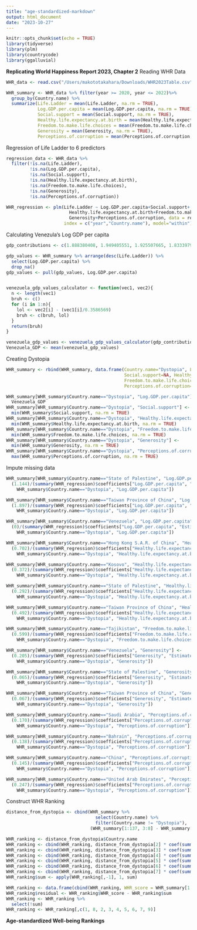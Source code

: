 ```yaml
---
title: "age-standardized-markdown"
output: html_document
date: "2023-10-27"
---
```


```r
knitr::opts_chunk$set(echo = TRUE)
library(tidyverse)
library(plm)
library(countrycode)
library(ggalluvial)
```

**Replicating World Happiness Report 2023, Chapter 2**
Reading WHR Data
```r
WHR_data <- read.csv("/Users/makototakahara/Downloads/WHR2023Table.csv")

WHR_summary <- WHR_data %>% filter(year >= 2020, year <= 2022)%>% 
  group_by(Country.name) %>% 
  summarize(Life.Ladder = mean(Life.Ladder, na.rm = TRUE),
            Log.GDP.per.capita = mean(Log.GDP.per.capita, na.rm = TRUE),
            Social.support = mean(Social.support, na.rm = TRUE),
            Healthy.life.expectancy.at.birth = mean(Healthy.life.expectancy.at.birth, na.rm = TRUE),
            Freedom.to.make.life.choices = mean(Freedom.to.make.life.choices, na.rm = TRUE),
            Generosity = mean(Generosity, na.rm = TRUE),
            Perceptions.of.corruption = mean(Perceptions.of.corruption, na.rm = TRUE))
```

Regression of Life Ladder to 6 predictors
```r
regression_data <- WHR_data %>%
  filter(!is.na(Life.Ladder),
         !is.na(Log.GDP.per.capita),
         !is.na(Social.support),
         !is.na(Healthy.life.expectancy.at.birth),
         !is.na(Freedom.to.make.life.choices),
         !is.na(Generosity),
         !is.na(Perceptions.of.corruption))

WHR_regression <- plm(Life.Ladder ~ Log.GDP.per.capita+Social.support+
                        Healthy.life.expectancy.at.birth+Freedom.to.make.life.choices+
                        Generosity+Perceptions.of.corruption, data = regression_data,
                      index = c("year","Country.name"), model="within")
```

Calculating Venezula's Log GDP per capita
```r
gdp_contributions <- c(1.888380408, 1.949405551, 1.925507665, 1.833397985, 1.942273855, 1.920950174, 1.994439602, 2.021803141, 2.199664354, 1.841704249, 1.926718116, 1.898795009, 1.881438851, 2.152112246, 1.980279803, 1.919438958, 1.906878233, 1.823468804, 1.856903434, 1.807981849, 1.855644822, 1.815317154, 1.586957693, 1.725929260, 2.167941332, 2.015041590, 1.617422104, 1.731086135, 1.860922694, 1.798477411, 1.798105359, 1.831728816, 1.374470234, 1.645203710, 1.550388217, 1.841345787, 1.713736892, 1.766774416, 1.108565807, 1.737142801, 1.882560015, 1.287179708, 1.663887262, 1.551958442, 1.823535442, 1.825132132, 1.726533294, 1.454480886, 1.277642131, 1.754487276, 1.589547515, 1.114858866, 1.227176905, 1.664970160, 1.758063197, 1.852753997, 1.707674265, 1.588978410, 1.515194416, 1.379249096, 1.061276436, 1.424565315, 1.510386109, 1.348590732, 1.428491592, 1.537114263, 1.304714680, 1.240158796, 1.679553747, 1.466522813, 1.455285072, 1.536397338, 1.342591405, 1.389684558, 1.238053203, 1.635417581, 0.978851676, 1.466145873, 0.971865714, 1.353351712, 1.950940251, 1.449203372, 1.383815885, 1.416947603, 0.921178162, 1.497870803, 1.232199073, 1.477461338, 0.844172418, 1.358194232, 1.093752742, 1.438447475, 1.064864993, 0.964770198, 0.570097387, 1.280983448, 1.236021280, 1.464571595, 0.942726910, 1.098963261, 0.767502248, 1.288983583, 1.714365840, 1.100695729, 1.080818176, 0.561017454, 1.333035707, 1.051386952, 1.421779513, 0.785096049, 0.622039676, 1.025035024, 0.924076915, 1.031916738, 1.132664084, 0.760724187, 0.763360739, 1.377242088, 0.769851625, 1.292441964, 0.793330133, 0.627642870, 1.159242749, 0.632469475, 0.913520396, 0.835894883, 0.913785815, 0.636526823, 1.471394062, 0.530779243, 0.758278608, 0.669698656, 1.416998625, 0.644599795)

gdp_values <- WHR_summary %>% arrange(desc(Life.Ladder)) %>% 
  select(Log.GDP.per.capita) %>% 
  drop_na()
gdp_values <- pull(gdp_values, Log.GDP.per.capita)


venezuela_gdp_values_calculator <- function(vec1, vec2){
  n <- length(vec1)
  bruh <- c()
  for (i in 1:n){
    lol <- vec2[i] - (vec1[i]/0.3586569)
    bruh <- c(bruh, lol)
  }
  return(bruh)
}

venezuela_gdp_values <- venezuela_gdp_values_calculator(gdp_contributions, gdp_values)
Venezuela_GDP <- mean(venezuela_gdp_values)
```


Creating Dystopia
```r
WHR_summary <- rbind(WHR_summary, data.frame(Country.name="Dystopia", Life.Ladder=NA, Log.GDP.per.capita=NA, 
                                             Social.support=NA, Healthy.life.expectancy.at.birth=NA, 
                                             Freedom.to.make.life.choices=NA, Generosity=NA, 
                                             Perceptions.of.corruption=NA))

WHR_summary[WHR_summary$Country.name=="Dystopia", "Log.GDP.per.capita"] <-
  Venezuela_GDP 
WHR_summary[WHR_summary$Country.name=="Dystopia", "Social.support"] <-
  min(WHR_summary$Social.support, na.rm = TRUE)
WHR_summary[WHR_summary$Country.name=="Dystopia", "Healthy.life.expectancy.at.birth"] <-
  min(WHR_summary$Healthy.life.expectancy.at.birth, na.rm = TRUE)
WHR_summary[WHR_summary$Country.name=="Dystopia", "Freedom.to.make.life.choices"] <-
  min(WHR_summary$Freedom.to.make.life.choices, na.rm = TRUE)
WHR_summary[WHR_summary$Country.name=="Dystopia", "Generosity"] <-
  min(WHR_summary$Generosity, na.rm = TRUE)
WHR_summary[WHR_summary$Country.name=="Dystopia", "Perceptions.of.corruption"] <-
  max(WHR_summary$Perceptions.of.corruption, na.rm = TRUE)
```

Impute missing data
```r
WHR_summary[WHR_summary$Country.name=="State of Palestine", "Log.GDP.per.capita"] <- 
  (1.144)/(summary(WHR_regression)$coefficients["Log.GDP.per.capita", "Estimate"]) + as.numeric(WHR_summary[
    WHR_summary$Country.name=="Dystopia", "Log.GDP.per.capita"])

WHR_summary[WHR_summary$Country.name=="Taiwan Province of China", "Log.GDP.per.capita"] <-
  (1.897)/(summary(WHR_regression)$coefficients["Log.GDP.per.capita", "Estimate"]) + as.numeric(WHR_summary[
    WHR_summary$Country.name=="Dystopia", "Log.GDP.per.capita"])

WHR_summary[WHR_summary$Country.name=="Venezuela", "Log.GDP.per.capita"] <-
  (0)/(summary(WHR_regression)$coefficients["Log.GDP.per.capita", "Estimate"]) + as.numeric(WHR_summary[
    WHR_summary$Country.name=="Dystopia", "Log.GDP.per.capita"])

WHR_summary[WHR_summary$Country.name=="Hong Kong S.A.R. of China", "Healthy.life.expectancy.at.birth"] <-
  (0.702)/(summary(WHR_regression)$coefficients["Healthy.life.expectancy.at.birth", "Estimate"]) + as.numeric(WHR_summary[
    WHR_summary$Country.name=="Dystopia", "Healthy.life.expectancy.at.birth"])

WHR_summary[WHR_summary$Country.name=="Kosovo", "Healthy.life.expectancy.at.birth"] <-
  (0.372)/(summary(WHR_regression)$coefficients["Healthy.life.expectancy.at.birth", "Estimate"]) + as.numeric(WHR_summary[
    WHR_summary$Country.name=="Dystopia", "Healthy.life.expectancy.at.birth"])

WHR_summary[WHR_summary$Country.name=="State of Palestine", "Healthy.life.expectancy.at.birth"] <-
  (0.292)/(summary(WHR_regression)$coefficients["Healthy.life.expectancy.at.birth", "Estimate"]) + as.numeric(WHR_summary[
    WHR_summary$Country.name=="Dystopia", "Healthy.life.expectancy.at.birth"])

WHR_summary[WHR_summary$Country.name=="Taiwan Province of China", "Healthy.life.expectancy.at.birth"] <-
  (0.492)/(summary(WHR_regression)$coefficients["Healthy.life.expectancy.at.birth", "Estimate"]) + as.numeric(WHR_summary[
    WHR_summary$Country.name=="Dystopia", "Healthy.life.expectancy.at.birth"])

WHR_summary[WHR_summary$Country.name=="Tajikistan", "Freedom.to.make.life.choices"] <-
  (0.599)/(summary(WHR_regression)$coefficients["Freedom.to.make.life.choices", "Estimate"]) + as.numeric(WHR_summary[
    WHR_summary$Country.name=="Dystopia", "Freedom.to.make.life.choices"])

WHR_summary[WHR_summary$Country.name=="Venezuela", "Generosity"] <-
  (0.205)/(summary(WHR_regression)$coefficients["Generosity", "Estimate"]) + as.numeric(WHR_summary[
    WHR_summary$Country.name=="Dystopia", "Generosity"])

WHR_summary[WHR_summary$Country.name=="State of Palestine", "Generosity"] <-
  (0.065)/(summary(WHR_regression)$coefficients["Generosity", "Estimate"]) + as.numeric(WHR_summary[
    WHR_summary$Country.name=="Dystopia", "Generosity"])

WHR_summary[WHR_summary$Country.name=="Taiwan Province of China", "Generosity"] <-
  (0.067)/(summary(WHR_regression)$coefficients["Generosity", "Estimate"]) + as.numeric(WHR_summary[
    WHR_summary$Country.name=="Dystopia", "Generosity"])

WHR_summary[WHR_summary$Country.name=="Saudi Arabia", "Perceptions.of.corruption"] <-
  (0.170)/(summary(WHR_regression)$coefficients["Perceptions.of.corruption", "Estimate"]) + as.numeric(WHR_summary[
    WHR_summary$Country.name=="Dystopia", "Perceptions.of.corruption"])

WHR_summary[WHR_summary$Country.name=="Bahrain", "Perceptions.of.corruption"] <-
  (0.138)/(summary(WHR_regression)$coefficients["Perceptions.of.corruption", "Estimate"]) + as.numeric(WHR_summary[
    WHR_summary$Country.name=="Dystopia", "Perceptions.of.corruption"])

WHR_summary[WHR_summary$Country.name=="China", "Perceptions.of.corruption"] <-
  (0.145)/(summary(WHR_regression)$coefficients["Perceptions.of.corruption", "Estimate"]) + as.numeric(WHR_summary[
    WHR_summary$Country.name=="Dystopia", "Perceptions.of.corruption"])

WHR_summary[WHR_summary$Country.name=="United Arab Emirates", "Perceptions.of.corruption"] <-
  (0.247)/(summary(WHR_regression)$coefficients["Perceptions.of.corruption", "Estimate"]) + as.numeric(WHR_summary[
    WHR_summary$Country.name=="Dystopia", "Perceptions.of.corruption"])
```

Construct WHR Ranking
```r
distance_from_dystopia <- cbind(WHR_summary %>% 
                                  select(Country.name) %>% 
                                  filter(Country.name != "Dystopia"),
                                (WHR_summary[1:137, 3:8] - WHR_summary[rep(138, 137), 3:8]))

WHR_ranking <- distance_from_dystopia$Country.name
WHR_ranking <- cbind(WHR_ranking, distance_from_dystopia[2] * coef(summary(WHR_regression))[1,1])
WHR_ranking <- cbind(WHR_ranking, distance_from_dystopia[3] * coef(summary(WHR_regression))[2,1])
WHR_ranking <- cbind(WHR_ranking, distance_from_dystopia[4] * coef(summary(WHR_regression))[3,1])
WHR_ranking <- cbind(WHR_ranking, distance_from_dystopia[5] * coef(summary(WHR_regression))[4,1])
WHR_ranking <- cbind(WHR_ranking, distance_from_dystopia[6] * coef(summary(WHR_regression))[5,1])
WHR_ranking <- cbind(WHR_ranking, distance_from_dystopia[7] * coef(summary(WHR_regression))[6,1])
WHR_ranking$sum <- apply(WHR_ranking[,-1], 1, sum) 

WHR_ranking <- data.frame(cbind(WHR_ranking, WHR_score = WHR_summary[1:137,]$Life.Ladder))
WHR_ranking$residual <- WHR_ranking$WHR_score - WHR_ranking$sum
WHR_ranking <- WHR_ranking %>% 
  select(!sum)
WHR_ranking <- WHR_ranking[,c(1, 8, 2, 3, 4, 5, 6, 7, 9)]
```

**Age-standardized Well-being Rankings**
```r

```

